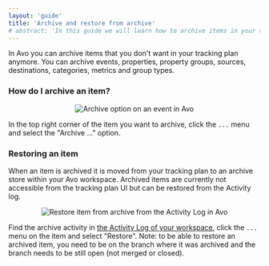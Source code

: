 ```yaml
---
layout: 'guide'
title: 'Archive and restore from archive'
# abstract: 'In this guide we will learn how to archive items in your tracking plan, and restore already archived items'
---
```



In Avo you can archive items that you don't want in your tracking plan anymore. You can archive events, properties, property groups, sources, destinations, categories, metrics and group types.

### How do I archive an item?

<center>
  <img
    src={require('../../images/workspace/archive.png')}
    alt="Archive option on an event in Avo"
  />
</center>

In the top right corner of the item you want to archive, click the `...` menu and select the "Archive ..." option.

### Restoring an item

When an item is archived it is moved from your tracking plan to an archive store within your Avo workspace. Archived items are currently not accessible from the tracking plan UI but can be restored from the Activity log.

<center>
  <img
    src={require('../../images/workspace/restore-archive.png')}
    alt="Restore item from archive from the Activity Log in Avo"
  />
</center>

Find the archive activity in <a href="https://www.avo.app/schemas/default">the Activity Log of your workspace</a>, click the `...` menu on the item and select "Restore". Note: to be able to restore an archived item, you need to be on the branch where it was archived and the branch needs to be still open (not merged or closed).
